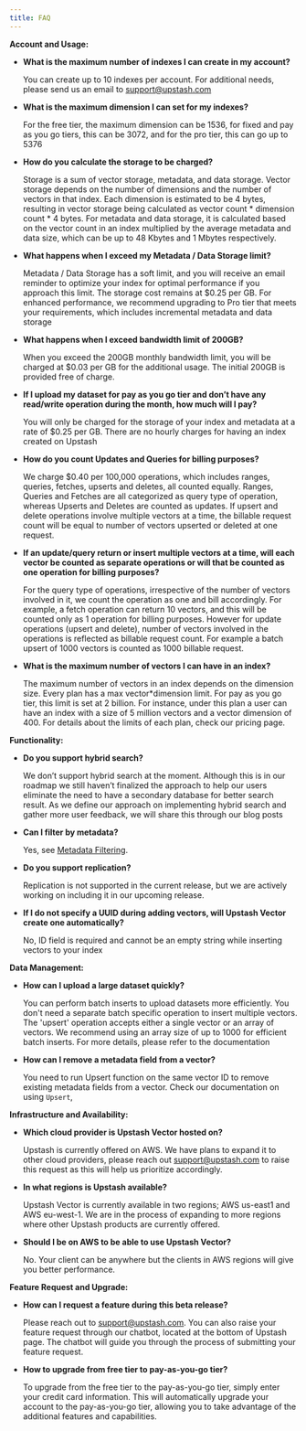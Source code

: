 ```yaml
---
title: FAQ 
---
```


**Account and Usage:**

- **What is the maximum number of indexes I can create in my account?**
    
    You can create up to 10 indexes per account. For additional needs, please send us an email to  support@upstash.com
    
- **What is the maximum dimension I can set for my indexes?**
    
    For the free tier, the maximum dimension can be 1536, for fixed and pay as you go tiers, this can be 3072, and for the pro tier, this can go up to 5376
    
- **How do you calculate the storage to be charged?**
    
    Storage is a sum of vector storage, metadata, and data storage. Vector storage depends on the number of dimensions and the number of vectors in that index. Each dimension is estimated to be 4 bytes, resulting in vector storage being calculated as vector count * dimension count * 4 bytes. For metadata and data storage, it is calculated based on the vector count in an index multiplied by the average metadata and data size, which can be up to 48 Kbytes and 1 Mbytes respectively.
    
- **What happens when I exceed my Metadata / Data Storage limit?**
    
    Metadata / Data Storage has a soft limit, and you will receive an email reminder to optimize your index for optimal performance if you approach this limit. The storage cost remains at $0.25 per GB. For enhanced performance, we recommend upgrading to Pro tier that meets your requirements, which includes incremental metadata and data storage
    
- **What happens when I exceed bandwidth limit of 200GB?**
    
    When you exceed the 200GB monthly bandwidth limit, you will be charged at $0.03 per GB for the additional usage. The initial 200GB is provided free of charge.
    
- **If I upload my dataset for pay as you go tier and don’t have any read/write operation during the month, how much will I pay?**
    
    You will only be charged for the storage of your index and metadata at a rate of $0.25 per GB. There are no hourly charges for having an index created on Upstash
    
- **How do you count Updates and Queries for billing purposes?**
    
    We charge $0.40 per 100,000 operations, which includes ranges, queries, fetches, upserts and deletes, all counted equally. Ranges, Queries and Fetches are all categorized as query type of operation, whereas Upserts and Deletes are counted as updates. If upsert and delete operations involve multiple vectors at a time, the billable request count will be equal to number of vectors upserted or deleted at one request.
    
- **If an update/query return or insert multiple vectors at a time, will each vector be counted as separate operations or will that be counted as one operation for billing purposes?**
    
   For the query type of operations, irrespective of the number of vectors involved in it, we count the operation as one and bill accordingly. For example, a fetch operation can return 10 vectors, and this will be counted only as 1 operation for billing purposes. However for update operations (upsert and delete), number of vectors involved in the operations is reflected as billable request count. For example a batch upsert of 1000 vectors is counted as 1000 billable request.
    
- **What is the maximum number of vectors I can have in an index?**
    
    The maximum number of vectors in an index depends on the dimension size. Every plan has a max vector*dimension limit. For pay as you go tier, this limit is set at 2 billion. For instance, under this plan a user can have an index with a size of 5 million vectors and a vector dimension of 400. For details about the limits of each plan, check our pricing page.
    

**Functionality:**

- **Do you support hybrid search?**
    
    We don’t support hybrid search at the moment. Although this is in our roadmap we still haven’t finalized the approach to help our users eliminate the need to have a secondary database for better search result. As we define our approach on implementing hybrid search and gather more user feedback, we will share this through our blog posts

- **Can I filter by metadata?**

    Yes, see [Metadata Filtering](../features/filtering).

- **Do you support replication?**
    
    Replication is not supported in the current release, but we are actively working on including it in our upcoming release.
    
- **If I do not specify a UUID during adding vectors, will Upstash Vector create one automatically?**
    
    No, ID field is required and cannot be an empty string while inserting vectors to your index
    

**Data Management:**

- **How can I upload a large dataset quickly?**
    
    You can perform batch inserts to upload datasets more efficiently. You don't need a separate batch specific operation to insert multiple vectors. The 'upsert' operation accepts either a single vector or an array of vectors. We recommend using an array size of up to 1000 for efficient batch inserts. For more details, please refer to the documentation
    
- **How can I remove a metadata field from a vector?**
    
    You need to run Upsert function on the same vector ID to remove existing metadata fields from a vector. Check our  documentation on using `Upsert`,
    

**Infrastructure and Availability:**

- **Which cloud provider is Upstash Vector hosted on?**
    
    Upstash is currently offered on AWS. We have plans to expand it to other cloud providers, please reach out support@upstash.com to raise this request as this will help us prioritize accordingly.
    
- **In what regions is Upstash available?**
    
    Upstash Vector is currently available in two regions; AWS us-east1 and AWS eu-west-1. We are in the process of expanding to more regions where other Upstash products are currently offered.
    
- **Should I be on AWS to be able to use Upstash Vector?**
    
    No. Your client can be anywhere but the clients in AWS regions will give you better performance.
    

**Feature Request and Upgrade:**

- **How can I request a feature during this beta release?**
    
    Please reach out to support@upstash.com. You can also raise your feature request through our chatbot, located at the bottom of Upstash page. The chatbot will guide you through the process of submitting your feature request.
    
- **How to upgrade from free tier to pay-as-you-go tier?**
    
    To upgrade from the free tier to the pay-as-you-go tier, simply enter your credit card information. This will automatically upgrade your account to the pay-as-you-go tier, allowing you to take advantage of the additional features and capabilities.